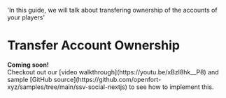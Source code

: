   'In this guide, we will talk about transfering ownership of the accounts of your players'

# Transfer Account Ownership

<Note>
  <strong>Coming soon!</strong>
  <br /> Checkout out our [video walkthrough](https://youtu.be/xBzl8hk__P8)
  and sample [GitHub source](https://github.com/openfort-xyz/samples/tree/main/ssv-social-nextjs)
  to see how to implement this.
</Note>
